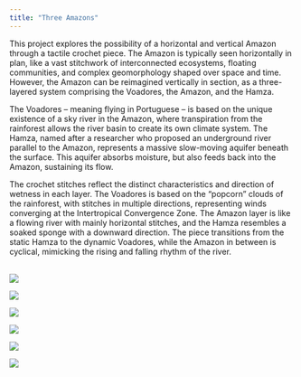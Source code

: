 ```yaml
---
title: "Three Amazons"
---
```


This project explores the possibility of a horizontal and vertical Amazon through a tactile crochet piece. The Amazon is typically seen horizontally in plan, like a vast stitchwork of interconnected ecosystems, floating communities, and complex geomorphology shaped over space and time. However, the Amazon can be reimagined vertically in section, as a three-layered system comprising the Voadores, the Amazon, and the Hamza. 

The Voadores – meaning flying in Portuguese – is based on the unique existence of a sky river in the Amazon, where transpiration from the rainforest allows the river basin to create its own climate system. The Hamza, named after a researcher who proposed an underground river parallel to the Amazon, represents a massive slow-moving aquifer beneath the surface. This aquifer absorbs moisture, but also feeds back into the Amazon, sustaining its flow.

The crochet stitches reflect the distinct characteristics and direction of wetness in each layer. The Voadores is based on the “popcorn” clouds of the rainforest, with stitches in multiple directions, representing winds converging at the Intertropical Convergence Zone. The Amazon layer is like a flowing river with mainly horizontal stitches, and the Hamza resembles a soaked sponge with a downward direction. The piece transitions from the static Hamza to the dynamic Voadores, while the Amazon in between is cyclical, mimicking the rising and falling rhythm of the river.

<br>
![](//images/amazon_three/Slide1.png)

![](//images/amazon_three/Slide2.png)

![](//images/amazon_three/Slide3.png)

![](//images/amazon_three/Slide4.png)

![](//images/amazon_three/Slide5.png)

![](//images/amazon_three/Slide6.png)